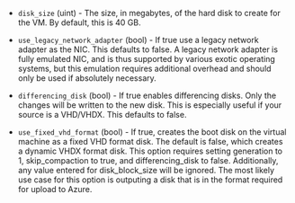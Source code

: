 <!-- Code generated from the comments of the Config struct in builder/hyperv/iso/builder.go; DO NOT EDIT MANUALLY -->

- `disk_size` (uint) - The size, in megabytes, of the hard disk to create
  for the VM. By default, this is 40 GB.

- `use_legacy_network_adapter` (bool) - If true use a legacy network adapter as the NIC.
  This defaults to false. A legacy network adapter is fully emulated NIC, and is thus
  supported by various exotic operating systems, but this emulation requires
  additional overhead and should only be used if absolutely necessary.

- `differencing_disk` (bool) - If true enables differencing disks. Only
  the changes will be written to the new disk. This is especially useful if
  your source is a VHD/VHDX. This defaults to false.

- `use_fixed_vhd_format` (bool) - If true, creates the boot disk on the
  virtual machine as a fixed VHD format disk. The default is false, which
  creates a dynamic VHDX format disk. This option requires setting
  generation to 1, skip_compaction to true, and
  differencing_disk to false. Additionally, any value entered for
  disk_block_size will be ignored. The most likely use case for this
  option is outputing a disk that is in the format required for upload to
  Azure.

<!-- End of code generated from the comments of the Config struct in builder/hyperv/iso/builder.go; -->

